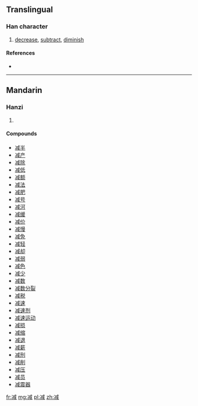 {{also|減}}
==Translingual==

===Han character===
{{Han char|rn=15|rad=冫|as=09|sn=11|four=|canj=戈一戈竹口 (IMIHR)}}

# [[decrease]], [[subtract]], [[diminish]]

====References====
* {{Han ref|kx=0133.020|dkj=01675|dj=0297.070|hdz=10299.180|uh=51CF|ud=20943}}

----

==Mandarin==

===Hanzi===
{{cmn-hanzi|tra=減|pin=[[jiǎn]] ([[jian3]])|wg=chien<sup>3</sup>}}

# {{defn|lang=cmn|sort=冫09}}

====Compounds====
* [[减半]]
* [[减产]]
* [[减除]]
* [[减低]]
* [[减额]]
* [[减法]]
* [[减肥]]
* [[减号]]
* [[减河]]
* [[减缓]]
* [[减价]]
* [[减慢]]
* [[减免]]
* [[减轻]]
* [[减却]]
* [[减弱]]
* [[减色]]
* [[减少]]
* [[减数]]
* [[减数分裂]]
* [[减税]]
* [[减速]]
* [[减速剂]]
* [[减速运动]]
* [[减损]]
* [[减缩]]
* [[减退]]
* [[减薪]]
* [[减刑]]
* [[减削]]
* [[减压]]
* [[减员]]
* [[减震器]]

[[fr:减]]
[[mg:减]]
[[pl:减]]
[[zh:减]]